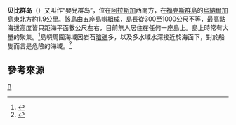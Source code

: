{{Location map
 |Alaska
 |label=
 |lat=54.093058<!-- note these are not the correct coordinates, but please don't change them-->
 |long=-166.196589
 |position=right
 |width=250
 |float=right
 |caption=贝比群岛在阿拉斯加州的位置
}}

'''贝比群岛'''（{{lang-en|Baby Islands}}）又叫作“嬰兒群岛”，位在[[阿拉斯加|阿拉斯加]]西南方，在[[福克斯群島_(阿拉斯加)|福克斯群島]]的[[烏納爾加島|烏納爾加島]]東北方約1.9公里。該島由五座島嶼組成，島長從300至1000公尺不等，最高點海拔高度皆只距海平面數公尺左右，目前無人居住在任何一座島上。島上時常有大量的{{le|長腮鬚海雀|Whiskered auklet}}聚集。<ref>{{cite web| url=http://www.alaskahomertravel.com/Southwest/Aleutian_Islands-Unalaska.htm| title=Aleutian Islands / Unalaska| publisher=Homer Travel & Tours| accessdate=2008-09-22| archiveurl=https://web.archive.org/web/20080820030743/http://alaskahomertravel.com/Southwest/Aleutian_Islands-Unalaska.htm| archivedate=2008-08-20| deadurl=yes}}</ref>島嶼周圍海域因岩石[[暗礁|暗礁]]多，以及多水域水深接近於海面下，對於船隻而言是危險的海域。<ref>{{cite web| url= http://www.dec.state.ak.us/spar/perp/grs/ai/aieb05unalga.pdf| title= Geographic Response Studies for Unalga & Baby Islands| publisher= State of Alaska| accessdate= 2008-09-22| archiveurl= https://web.archive.org/web/20081028235318/http://www.dec.state.ak.us/spar/perp/grs/ai/aieb05unalga.pdf| archivedate= 2008-10-28| deadurl= yes}}</ref>

==參考來源==
{{reflist}}

{{Alaska-stub}}
{{coord|53|59|24|N|166|03|59|W|scale:50000|display=title}}
{{白令海岛屿列表}}

[[Category:阿留申群島|B]]